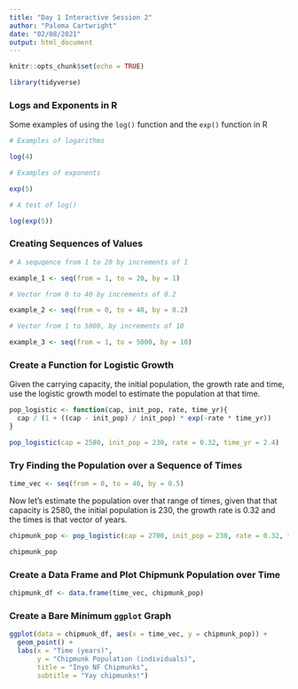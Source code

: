 ```yaml
---
title: "Day 1 Interactive Session 2"
author: "Paloma Cartwright"
date: "02/08/2021"
output: html_document
---
```


```r
knitr::opts_chunk$set(echo = TRUE)

library(tidyverse)
```

### Logs and Exponents in R

Some examples of using the `log()` function and the `exp()` function in R

```r

# Examples of logarithms

log(4)

# Examples of exponents 

exp(5)

# A test of log()

log(exp(5))

```

### Creating Sequences of Values

```r
# A sequqence from 1 to 20 by increments of 1 

example_1 <- seq(from = 1, to = 20, by = 1)

# Vector from 0 to 40 by increments of 0.2

example_2 <- seq(from = 0, to = 40, by = 0.2) 

# Vector from 1 to 5000, by increments of 10 

example_3 <- seq(from = 1, to = 5000, by = 10)

```

### Create a Function for Logistic Growth

Given the carrying capacity, the initial population, the growth rate and time, use the logistic growth model to estimate the population at that time. 

```r
pop_logistic <- function(cap, init_pop, rate, time_yr){
  cap / (1 + ((cap - init_pop) / init_pop) * exp(-rate * time_yr))
}

pop_logistic(cap = 2580, init_pop = 230, rate = 0.32, time_yr = 2.4)

```
### Try Finding the Population over a Sequence of Times

```r
time_vec <- seq(from = 0, to = 40, by = 0.5)

```

Now let's estimate the population over that range of times, given that that capacity is 2580, the initial population is 230, the growth rate is 0.32 and the times is that vector of years. 

```r
chipmunk_pop <- pop_logistic(cap = 2700, init_pop = 230, rate = 0.32, time_yr = time_vec)

chipmunk_pop
```
### Create a Data Frame and Plot Chipmunk Population over Time

```r

chipmunk_df <- data.frame(time_vec, chipmunk_pop)

```
### Create a Bare Minimum `ggplot` Graph

```r
ggplot(data = chipmunk_df, aes(x = time_vec, y = chipmunk_pop)) +
  geom_point() + 
  labs(x = "Time (years)",
       y = "Chipmunk Population (individuals)", 
       title = "Inyo NF Chipmunks", 
       subtitle = "Yay chipmunks!")

```




